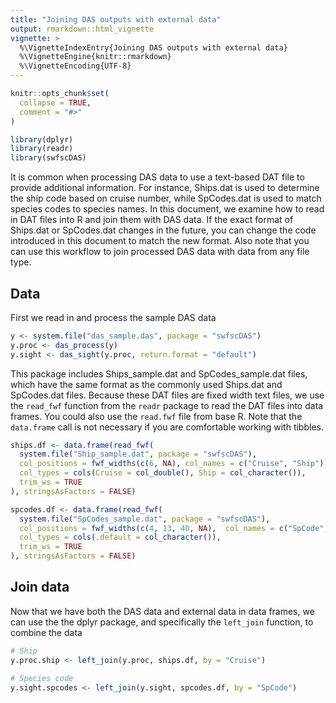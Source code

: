 ```yaml
---
title: "Joining DAS outputs with external data"
output: rmarkdown::html_vignette
vignette: >
  %\VignetteIndexEntry{Joining DAS outputs with external data}
  %\VignetteEngine{knitr::rmarkdown}
  %\VignetteEncoding{UTF-8}
---
```

  
```r
knitr::opts_chunk$set(
  collapse = TRUE,
  comment = "#>"
)
```
  
```r
library(dplyr)
library(readr)
library(swfscDAS)
```

It is common when processing DAS data to use a text-based DAT file to provide additional information. For instance, Ships.dat is used to determine the ship code based on cruise number, while SpCodes.dat is used to match species codes to species names. In this document, we examine how to read in DAT files into R and join them with DAS data. If the exact format of Ships.dat or SpCodes.dat changes in the future, you can change the code introduced in this document to match the new format. Also note that you can use this workflow to join processed DAS data with data from any file type.

## Data

First we read in and process the sample DAS data

```r
y <- system.file("das_sample.das", package = "swfscDAS")
y.proc <- das_process(y)
y.sight <- das_sight(y.proc, return.format = "default")
```

This package includes Ships_sample.dat and SpCodes_sample.dat files, which have the same format as the commonly used Ships.dat and SpCodes.dat files. Because these DAT files are fixed width text files, we use the `read_fwf` function from the `readr` package to read the DAT files into data frames. You could also use the `read.fwf` file from base R. Note that the `data.frame` call is not necessary if you are comfortable working with tibbles.

```r
ships.df <- data.frame(read_fwf(
  system.file("Ship_sample.dat", package = "swfscDAS"), 
  col_positions = fwf_widths(c(6, NA), col_names = c("Cruise", "Ship")),
  col_types = cols(Cruise = col_double(), Ship = col_character()),
  trim_ws = TRUE
), stringsAsFactors = FALSE)

spcodes.df <- data.frame(read_fwf(
  system.file("SpCodes_sample.dat", package = "swfscDAS"), 
  col_positions = fwf_widths(c(4, 13, 40, NA),  col_names = c("SpCode", "Abbr", "SciName", "CommonName")),
  col_types = cols(.default = col_character()),
  trim_ws = TRUE
), stringsAsFactors = FALSE)
```

## Join data

Now that we have both the DAS data and external data in data frames, we can use the the dplyr package, and specifically the `left_join` function, to combine the data

```r
# Ship 
y.proc.ship <- left_join(y.proc, ships.df, by = "Cruise")

# Species code
y.sight.spcodes <- left_join(y.sight, spcodes.df, by = "SpCode")
```
